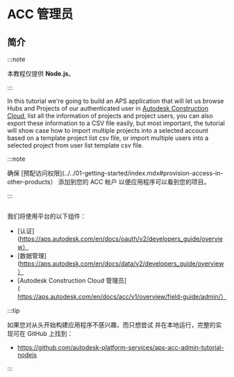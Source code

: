 
# ACC 管理员

## 简介



:::note

本教程仅提供 **Node.js**。


:::




In this tutorial we're going to build an APS application that will let us browse Hubs and Projects
of our authenticated user in [Autodesk Construction Cloud](https://www.autodesk.com/products/autodesk-docs/overview),
list all the information of projects and project users, you can also export these information to a CSV
file easily, but most important, the tutorial will show case how to import multiple projects into a selected account
based on a template project list csv file, or import multiple users into a selected project from user list template 
csv file.



:::note

确保 [预配访问权限](../../01-getting-started/index.mdx#provision-access-in-other-products） 添加到您的 ACC 帐户
以便应用程序可以看到您的项目。


:::



<Image img={PreviewUrl} />

我们将使用平台的以下组件：

- [认证](https://aps.autodesk.com/en/docs/oauth/v2/developers_guide/overview）
- [数据管理](https://aps.autodesk.com/en/docs/data/v2/developers_guide/overview）
- [Autodesk Construction Cloud 管理员](https://aps.autodesk.com/en/docs/acc/v1/overview/field-guide/admin/）



:::tip

如果您对从头开始构建应用程序不感兴趣，而只想尝试
并在本地运行，完整的实现可在 GitHub 上找到：
- https://github.com/autodesk-platform-services/aps-acc-admin-tutorial-nodejs


:::


